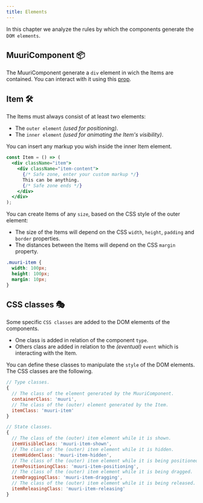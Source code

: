 ```yaml
---
title: Elements
---
```


In this chapter we analyze the rules by which the components generate the `DOM elements`.

## MuuriComponent 📦

The MuuriComponent generate a `div` element in wich the Items are contained. You can interact with it using this [prop](../api-reference/muuricomponent#gridprops).

## Item 🛠️

The Items must always consist of at least two elements:

- The `outer element` _(used for positioning)_.
- The `inner element` _(used for animating the Item's visibility)_.

You can insert any markup you wish inside the inner Item element.

```jsx
const Item = () => (
  <div className="item">
    <div className="item-content">
      {/* Safe zone, enter your custom markup */}
      This can be anything.
      {/* Safe zone ends */}
    </div>
  </div>
);
```

You can create Items of any `size`, based on the CSS style of the outer element:

- The size of the Items will depend on the CSS `width`, `height`, `padding` and `border` properties.
- The distances between the Items will depend on the CSS `margin` property.

```css
.muuri-item {
  width: 100px;
  height: 100px;
  margin: 10px;
}
```

## CSS classes 🎭

Some specific `CSS classes` are added to the DOM elements of the components.

- One class is added in relation of the component `type`.
- Others class are added in relation to the _(eventual)_ `event` which is interacting with the Item.

You can define these classes to manipulate the `style` of the DOM elements. The CSS classes are the following.

```js
// Type classes.
{
  // The class of the element generated by the MuuriComponent.
  containerClass: 'muuri',
  // The class of the (outer) element generated by the Item.
  itemClass: 'muuri-item'
}
```

```js
// State classes.
{
  // The class of the (outer) item element while it is shown.
  itemVisibleClass: 'muuri-item-shown',
  // The class of the (outer) item element while it is hidden.
  itemHiddenClass: 'muuri-item-hidden',
  // The class of the (outer) item element while it is being positioned.
  itemPositioningClass: 'muuri-item-positioning',
  // The class of the (outer) item element while it is being dragged.
  itemDraggingClass: 'muuri-item-dragging',
  // The class of the (outer) item element while it is being released.
  itemReleasingClass: 'muuri-item-releasing'
}
```
